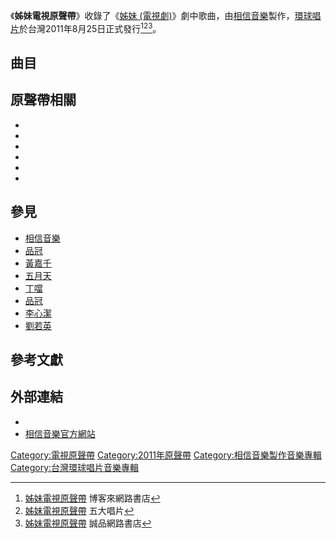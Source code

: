 {{Infobox Album
| Name  = 姊妹電視原聲帶
| Type  = 原聲帶
| Artist  = [[品冠|品冠]]、[[黃嘉千|黃嘉千]]、[[五月天|五月天]]、[[丁噹|丁噹]]、[[李心潔|李心潔]]、[[劉若英|劉若英]]
|  Cover = 
| Longtype = 
| Released   = 2011年8月25日
| Recorded  = 
| Genre = [[華語流行音樂|華語流行音樂]]
| Length = 
| Label = [[相信音樂|相信音樂]] 製作<br />[[環球音樂_(台灣)|環球唱片]] 發行
| Producer = 
| Chart position = 
| Certification = 
| Misc  = 
}}

{{Main|姊妹 (電視劇)}}

《'''姊妹電視原聲帶'''》收錄了《[[姊妹_(電視劇)|姊妹 (電視劇)]]》劇中歌曲，由[[相信音樂|相信音樂]]製作，[[環球音樂_(台灣)|環球唱片]]於台灣2011年8月25日正式發行<ref>[http://www.books.com.tw/exep/cdfile.php?item=0020168141 姊妹電視原聲帶] {{Wayback|url=http://www.books.com.tw/exep/cdfile.php?item=0020168141 |date=20160304113737 }} 博客來網路書店</ref><ref>[http://www.5music.com.tw/CDList-C.asp?cdno=432455679310 姊妹電視原聲帶] 五大唱片</ref><ref>[http://www.eslite.com/product.aspx?pgid=1004185022057435&name=%E5%A7%8A%E5%A6%B9 姊妹電視原聲帶] {{Wayback|url=http://www.eslite.com/product.aspx?pgid=1004185022057435&name=%E5%A7%8A%E5%A6%B9 |date=20160305034446 }} 誠品網路書店</ref>。

== 曲目 ==
{{Tracklist 
| collapsed = 
| headline = 
| font_size = 
| total_length = 

| extra_column = 演唱者

| title1 = 姊妹
| note1 = 片頭曲
| longnote1 = 
| music1 = 陳海維
| lyrics1 =  廖瑩如
| arranger1 = 
| producer1 = 
| extra1 = [[品冠|品冠]]、[[黃嘉千|黃嘉千]] 
| length1 = 

| title2 = 為你我想做更好的人
| note2 = 片尾曲
| longnote2 = 
| music2 = 品冠
| lyrics2 =  黃婷
| arranger2 = 
| producer2 = 
| extra2 = [[品冠|品冠]] 
| length2 = 

| title3 = 那些女孩教我的事
| note3 = 
| longnote3 =
| music3 = 阿信
| lyrics3 =  陳沒+阿信
| arranger3 = 
| producer3 = 
| extra3 = [[品冠|品冠]] 
| length3 = 

| title4 = 我以為
| note4 = 
| longnote4 = 
| music4 = 品冠
| lyrics4 = 黃婷
| arranger4 = 
| producer4 = 
| extra4 = [[品冠|品冠]] 
| length4 = 

| title5 = 突然好想你
| note5 = 
| longnote5 = 
| music5 = 阿信
| lyrics5 = 阿信
| arranger5 = 
| producer5 = 
| extra5 = [[五月天|五月天]]
| length5 = 

| title6 = 很愛過
| note6 = 
| longnote6 = 
| music6 = 張簡君偉
| lyrics6 = 黃婷
| arranger6 = 
| producer6 = 
| extra6 =  [[丁噹|丁噹]]
| length6 = 

| title7 = 好姊妹完美相遇版
| note7 = 
| longnote7 = 
| music7 = 
| lyrics7 = 
| arranger7 = 
| producer7 = 
| extra7 =  
| length7 = 

| title8 = 當你想著我
| note8 = 
| longnote8 = 
| music8 = 品冠
| lyrics8 = 黃婷
| arranger8 = 
| producer8 = 
| extra8 = [[品冠|品冠]]、[[李心潔|李心潔]]
| length8 = 

| title9 = 風和日麗
| note9 = 
| longnote9 = 
| music9 = 藍奕邦
| lyrics9 = 陳沒
| arranger9 = 
| producer9 = 
| extra9 = [[劉若英|劉若英]]
| length9 = 

| title10 = 最重要的小事
| note10 = 
| longnote10 = 
| music10 = 瑪莎
| lyrics10 = 阿信
| arranger10 = 
| producer10 = 
| extra10 =  [[五月天|五月天]]
| length10 = 

| title11 = 你不是真正的快樂
| note11 = 
| longnote11 = 
| music11 = 阿信
| lyrics11 = 阿信
| arranger11 = 
| producer11 = 
| extra11 = [[五月天|五月天]]
| length11 = 

| title12 = 好姊妹堅毅勇敢相知版
| note12 = 
| longnote12 = 
| music12 = 
| lyrics12 = 
| arranger12 = 
| producer12 = 
| extra12 =  
| length12 = 

| title13 = 好姊妹情感無價相惜版
| note13 = 
| longnote13 = 
| music13 = 
| lyrics13 = 
| arranger13 = 
| producer13 = 
| extra13 =  
| length13 = 
}}

== 原聲帶相關 ==
*{{youtube|fRahU3vrdE8|品冠【為你我想做更好的人】MV}}
*{{youtube|GtDRcXtDg-4|五月天【突然好想你】MV}}
*{{youtube|oGx9VeYOOX4|丁噹【很愛過】MV}}
*{{youtube|ZepRDo8iPpQ|品冠、李心潔【當你想著我】MV}}
*{{youtube|a70mYFeC8v8|劉若英【風和日麗】MV}}
*{{youtube|hr8jWDyb1jg|五月天【你不是真正的快樂】MV}}

== 參見 ==
* [[相信音樂|相信音樂]]
* [[品冠|品冠]]
* [[黃嘉千|黃嘉千]]
* [[五月天|五月天]]
* [[丁噹|丁噹]]
* [[品冠|品冠]]
* [[李心潔|李心潔]]
* [[劉若英|劉若英]]

== 參考文獻 ==
{{reflist}}

== 外部連結 ==
*{{facebook|ibinmusic|相信音樂}}
*[http://www.bin-music.com/tw/index.html 相信音樂官方網站]{{Wayback|url=http://www.bin-music.com/tw/index.html |date=20090801102046 }}

[[Category:電視原聲帶|Category:電視原聲帶]]
[[Category:2011年原聲帶|Category:2011年原聲帶]]
[[Category:相信音樂製作音樂專輯|Category:相信音樂製作音樂專輯]]
[[Category:台灣環球唱片音樂專輯|Category:台灣環球唱片音樂專輯]]